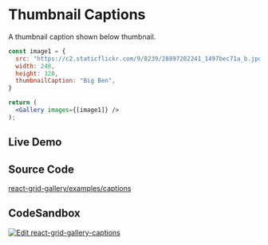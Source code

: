 
# Thumbnail Captions

A thumbnail caption shown below thumbnail.

```jsx
const image1 = {
  src: "https://c2.staticflickr.com/9/8239/28897202241_1497bec71a_b.jpg",
  width: 248,
  height: 320,
  thumbnailCaption: "Big Ben",
}

return (
  <Gallery images={[image1]} />
);
```


## Live Demo
<App />

## Source Code
[react-grid-gallery/examples/captions](https://github.com/benhowell/react-grid-gallery/blob/master/examples/captions/src/App.tsx)

## CodeSandbox
[![Edit react-grid-gallery-captions](https://codesandbox.io/static/img/play-codesandbox.svg)](https://codesandbox.io/s/github/benhowell/react-grid-gallery/tree/master/examples/captions?fontsize=14&hidenavigation=1&theme=dark)



